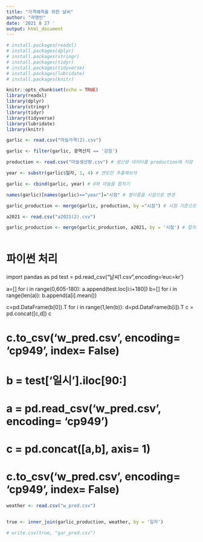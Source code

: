 ---
title: "가격예측을 위한 날씨"
author: "곽명빈"
date: '2021 8 27 '
output: html_document
---

```{r}
# install.packages(readxl)
# install.packages(dplyr)
# install.packages(stringr)
# install.packages(tidyr)
# install.packages(tidyverse)
# install.packages(lubridate)
# install.packages(knitr)
```

```{r setup, include=FALSE}
knitr::opts_chunk$set(echo = TRUE)
library(readxl)
library(dplyr)
library(stringr)
library(tidyr)
library(tidyverse)
library(lubridate)
library(knitr)

```

```{r}
garlic <- read.csv("마늘가격(2).csv")

garlic <- filter(garlic, 광역산지 == '강원')

production <- read.csv("마늘생산량.csv") # 생산량 데이터를 production에 저장

```


```{r}
year <- substr(garlic$일자, 1, 4) # 연도만 추출해보자

garlic <- cbind(garlic, year) # d와 마늘을 합치기

names(garlic)[names(garlic)=="year"]="시점" # 열이름을 시점으로 변경

garlic_production <- merge(garlic, production, by ="시점") # 시점 기준으로 합치기

a2021 <- read.csv("a2021(2).csv")

garlic_production <- merge(garlic_production, a2021, by = '시점') # 합치기



```

# 파이썬 처리

import pandas as pd
test = pd.read_csv("날씨1.csv",encoding='euc=kr')

a=[]
for i in range(0,605-180):
    a.append(test.loc[i:i+180])
b=[]
for i in range(len(a)):
    b.append(a[i].mean())
    
c=pd.DataFrame(b[0]).T
for i in range(1,len(b)):
    d=pd.DataFrame(b[i]).T
    c = pd.concat([c,d])
c

# c.to_csv('w_pred.csv', encoding= 'cp949', index= False)

# b = test['일시'].iloc[90:]

# a = pd.read_csv('w_pred.csv', encoding= 'cp949')

# c = pd.concat([a,b], axis= 1)

# c.to_csv('w_pred.csv', encoding= 'cp949', index= False)
```{r}
weather <- read.csv("w_pred.csv")


true <- inner_join(garlic_production, weather, by = '일자')

# write.csv(true, "gar_pred.csv")
```

